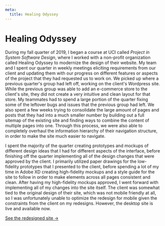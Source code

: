 ```yaml
---
meta:
  title: Healing Odyssey
---
```


# Healing Odyssey

During my fall quarter of 2019, I began a course at UCI called _Project
in System Software Design_, where I worked with a non-profit
organization called Healing Odyssey to modernize the design of their
website. My team and I spent our quarter in weekly meetings eliciting
requirements from our client and updating them with our progress on
different features or aspects of the project that they had requested us
to work on. We picked up where a previous quarter's group had left off,
working on the client's Wordpress site. While the previous group was
able to add an e-commerce store to the client's site, they did not
create a very intuitive and clean layout for that store. My teammates
had to spend a large portion of the quarter fixing some of the leftover
bugs and issues that the previous group had left. We also spent a few
weeks trying to consolidate the large amount of pages and posts that
they had into a much smaller number by building out a full sitemap of
the existing site and finding ways to combine the content of multiple
pages into one. Through this process, we were also able to completely
overhaul the information hierarchy of their navigation structure, in
order to make the site much easier to navigate.

I spent the majority of the quarter creating prototypes and mockups of
different design ideas that I had for different aspects of the
interface, before finishing off the quarter implementing all of the
design changes that were approved by the client. I primarily utilized
paper drawings for the low-fidelity prototypes that I presented to the
client, before spending a lot of my time in Adobe XD creating
high-fidelity mockups and a style guide for the site to follow in order
to make elements across all pages consistent and clean. After having my
high-fidelity mockups approved, I went forward with implementing all of
my changes into the site itself. The client was somewhat tied to the
original design of their site, which was not mobile friendly at all, so
I was unfortunately unable to optimize the redesign for mobile given the
constraints from the client on my redesigns. However, the desktop site
is live and available now.

[See the redesigned site ->](https://healingodyssey.net/)
